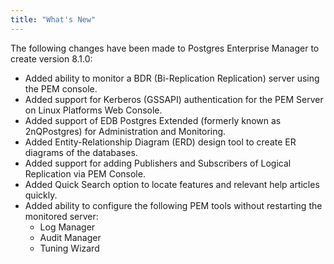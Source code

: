 ```yaml
---
title: "What's New"
---
```


The following changes have been made to Postgres Enterprise Manager to create version 8.1.0:

-   Added ability to monitor a BDR (Bi-Replication Replication) server using the PEM console.
-   Added support for Kerberos (GSSAPI) authentication for the PEM Server on Linux Platforms Web Console.
-   Added support of EDB Postgres Extended (formerly known as 2nQPostgres) for Administration and Monitoring.
-   Added Entity-Relationship Diagram (ERD) design tool to create ER diagrams of the databases.
-   Added support for adding Publishers and Subscribers of Logical Replication via PEM Console.
-   Added Quick Search option to locate features and relevant help articles quickly.
-   Added ability to configure the following PEM tools without restarting the monitored server:
    -   Log Manager
    -   Audit Manager
    -   Tuning Wizard
